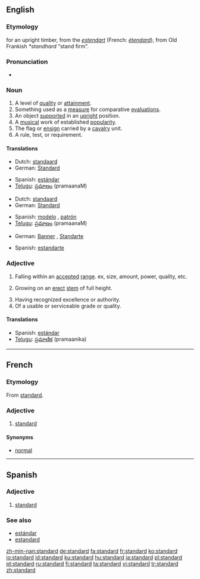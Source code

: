 {{see|Standard}}
{{wikipedia|dab=Standard (disambiguation)|Standard}}
==English==

===Etymology===
{{ME.}} for an upright timber, from the {{OF.}} ''[[estendart]]'' (French: ''[[étendard]]''), from Old Frankish ''*standhard'' "stand firm".

===Pronunciation===
*{{IPA|/ˈstændɚd/}}

===Noun===
{{en-noun}}

# A level of [[quality]] or [[attainment]].
# Something used as a [[measure]] for comparative [[evaluation]]s.
# An object [[support]]ed in an [[upright]] position.
# A [[musical]] work of established [[popularity]].
# The flag or [[ensign]] carried by a [[cavalry]] unit.
# A rule, test, or requirement.

====Translations====
{{trans-top|level of quality}}
*Dutch: [[standaard]]
*German: [[Standard]] {{m}}
{{trans-mid}}
*Spanish: [[estándar]] {{m}}
*[[Telugu]]: [[ప్రమాణం]] (pramaanaM)
{{trans-bottom}}

{{trans-top|something used as a measure}}
*Dutch: [[standaard]]
*German: [[Standard]] {{m}}
{{trans-mid}}
*Spanish: [[modelo]] {{m}}, [[patrón]] {{m}}
*[[Telugu]]: [[ప్రమాణం]] (pramaanaM)
{{trans-bottom}}

{{trans-top|a flag or ensign}}
*German: [[Banner]] {{n}}, [[Standarte]] {{m}}
{{trans-mid}}
*Spanish: [[estandarte]] {{m}}
{{trans-bottom}}

===Adjective===
{{en-adj}}

# Falling within an [[accepted]] [[range]]. ex, size, amount, power, quality, etc.
# {{context|of a tree or shrub}} Growing on an [[erect]] [[stem]] of full height.
# Having recognized excellence or authority.
# Of a usable or serviceable grade or quality.

====Translations====
{{trans-top|falling within an accepted range}}
{{trans-mid}}
*Spanish: [[estándar]]
*[[Telugu]]: [[ప్రమాణిక]] (pramaanika)
{{trans-bottom}}

----

==French==

===Etymology===
From {{E.|fr}} [[#English|standard]].

===Adjective===
{{fr-adj}}

# [[#Adjective|standard]]

====Synonyms====
*[[normal#French|normal]]

----

==Spanish==

===Adjective===
{{es-adj|feminine=standard|masculine plural=standardes|feminine plural=standardes}}

# [[standard#English|standard]]

===See also===
* [[estándar]]
* [[estandard]]

[[zh-min-nan:standard]]
[[de:standard]]
[[fa:standard]]
[[fr:standard]]
[[ko:standard]]
[[io:standard]]
[[id:standard]]
[[ku:standard]]
[[hu:standard]]
[[ja:standard]]
[[pl:standard]]
[[pt:standard]]
[[ru:standard]]
[[fi:standard]]
[[ta:standard]]
[[vi:standard]]
[[tr:standard]]
[[zh:standard]]
